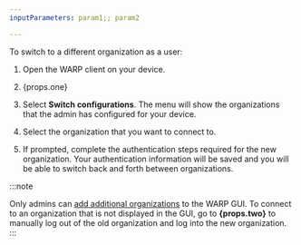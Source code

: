 ```yaml
---
inputParameters: param1;; param2

---
```



To switch to a different organization as a user:

1. Open the WARP client on your device.

2. {props.one}

3. Select **Switch configurations**. The menu will show the organizations that the admin has configured for your device.

4. Select the organization that you want to connect to.

5. If prompted, complete the authentication steps required for the new organization. Your authentication information will be saved and you will be able to switch back and forth between organizations.

:::note

Only admins can [add additional organizations](#mdm-file-format) to the WARP GUI. To connect to an organization that is not displayed in the GUI, go to <strong>{props.two}</strong> to manually log out of the old organization and log into the new organization. 
:::
